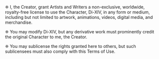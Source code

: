 
<TitleWithLeadingIcon
  imageURL="/icons/tou/tabler--license.svg"
  title="Grant of License"
/>

❈ I, the Creator, grant Artists and Writers a non-exclusive, worldwide, royalty-free license to use the Character, Di-XIV, in any form or medium, including but not limited to artwork, animations, videos, digital media, and merchandise.

❈ You may modify Di-XIV, but any derivative work must prominently credit the original Character to me, the Creator.

❈ You may sublicense the rights granted here to others, but such sublicensees must also comply with this Terms of Use.
